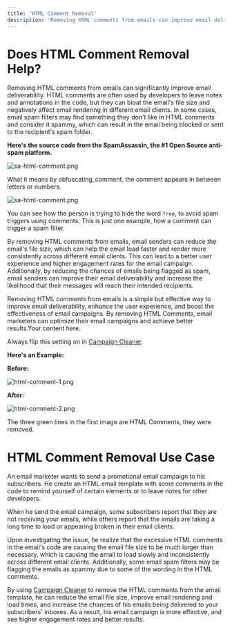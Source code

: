 ```yaml
---
title: 'HTML Comment Removal'
description: 'Removing HTML comments from emails can improve email deliverability, reduce email file size, and enhance email security.'
---
```


# Does HTML Comment Removal Help?
Removing HTML comments from emails can significantly improve email deliverability. HTML comments are often used by developers to leave notes and annotations in the code, but they can bloat the email's file size and negatively affect email rendering in different email clients. In some cases, email spam filters may find something they don't like in HTML comments and consider it spammy, which can result in the email being blocked or sent to the recipient's spam folder.

**Here's the source code from the SpamAssassin, the #1 Open Source anti-spam platform.** 

![sa-html-comment.png](/images/sa-html-comment.png)

What it means by obfuscating_comment, the comment appears in between letters or numbers. 

![sa-html-comment.png](/images/sa-html-comment-2.png)

You can see how the person is trying to hide the word `free`, to avoid spam triggers using comments. This is just one example, how a comment can trigger a spam filter.

By removing HTML comments from emails, email senders can reduce the email's file size, which can help the email load faster and render more consistently across different email clients. This can lead to a better user experience and higher engagement rates for the email campaign. Additionally, by reducing the chances of emails being flagged as spam, email senders can improve their email deliverability and increase the likelihood that their messages will reach their intended recipients.

Removing HTML comments from emails is a simple but effective way to improve email deliverability, enhance the user experience, and boost the effectiveness of email campaigns. By removing HTML  Comments, email marketers can optimize their email campaigns and achieve better results.Your content here. 

Always flip this setting on in [Campaign Cleaner](https://campaigncleaner.com).

**Here's an Example:**

**Before:**

![html-comment-1.png](/images/html-comment-3.png)

**After:**

![html-comment-2.png](/images/html_comment-4.png)

The three green lines in the first image are HTML Comments, they were removed.

# HTML Comment Removal Use Case
<Note>
An email marketer wants to send a promotional email campaign to his subscribers. He create an HTML email template with some comments in the code to remind yourself of certain elements or to leave notes for other developers.
 
When he send the email campaign, some subscribers report that they are not receiving your emails, while others report that the emails are taking a long time to load or appearing broken in their email clients.
 
Upon investigating the issue, he realize that the excessive HTML comments in the email's code are causing the email file size to be much larger than necessary, which is causing the email to load slowly and inconsistently across different email clients. Additionally, some email spam filters may be flagging the emails as spammy due to some of the wording in the HTML comments.
 
By using [Campaign Cleaner](https://campaigncleaner.com) to remove the HTML comments from the email template, he can reduce the email file size, improve email rendering and load times, and increase the chances of his emails being delivered to your subscribers' inboxes. As a result, his email campaign is more effective, and see higher engagement rates and better results.
</Note>
